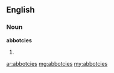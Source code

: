 ==English==
===Noun===
'''abbotcies'''
#{{plural of|abbotcy}}

[[ar:abbotcies]]
[[mg:abbotcies]]
[[my:abbotcies]]